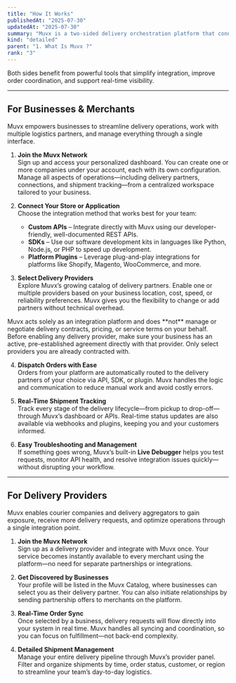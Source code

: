 ```yaml
---
title: "How It Works"
publishedAt: "2025-07-30"
updatedAt: "2025-07-30"
summary: "Muvx is a two-sided delivery orchestration platform that connects businesses—such as e-commerce stores and restaurants—with delivery providers including couriers, aggregators, and logistics companies."
kind: "detailed"
parent: "1. What Is Muvx ?"
rank: "3"
---
```


Both sides benefit from powerful tools that simplify integration, improve order coordination, and support real-time visibility.

---

## For Businesses & Merchants

Muvx empowers businesses to streamline delivery operations, work with multiple logistics partners, and manage everything through a single interface.

1. **Join the Muvx Network**  
   Sign up and access your personalized dashboard. You can create one or more companies under your account, each with its own configuration. Manage all aspects of operations—including delivery partners, connections, and shipment tracking—from a centralized workspace tailored to your business.

2. **Connect Your Store or Application**  
   Choose the integration method that works best for your team:

   - **Custom APIs** – Integrate directly with Muvx using our developer-friendly, well-documented REST APIs.
   - **SDKs** – Use our software development kits in languages like Python, Node.js, or PHP to speed up development.
   - **Platform Plugins** – Leverage plug-and-play integrations for platforms like Shopify, Magento, WooCommerce, and more.

3. **Select Delivery Providers**  
   Explore Muvx’s growing catalog of delivery partners. Enable one or multiple providers based on your business location, cost, speed, or reliability preferences. Muvx gives you the flexibility to change or add partners without technical overhead.

<Banner title="Please Confirm Your Provider Agreement">
  Muvx acts solely as an integration platform and does **not** manage or
  negotiate delivery contracts, pricing, or service terms on your behalf. Before
  enabling any delivery provider, make sure your business has an active,
  pre-established agreement directly with that provider. Only select providers
  you are already contracted with.
</Banner>

4. **Dispatch Orders with Ease**  
   Orders from your platform are automatically routed to the delivery partners of your choice via API, SDK, or plugin. Muvx handles the logic and communication to reduce manual work and avoid costly errors.

5. **Real-Time Shipment Tracking**  
   Track every stage of the delivery lifecycle—from pickup to drop-off—through Muvx’s dashboard or APIs. Real-time status updates are also available via webhooks and plugins, keeping you and your customers informed.

6. **Easy Troubleshooting and Management**  
   If something goes wrong, Muvx’s built-in **Live Debugger** helps you test requests, monitor API health, and resolve integration issues quickly—without disrupting your workflow.

---

## For Delivery Providers

Muvx enables courier companies and delivery aggregators to gain exposure, receive more delivery requests, and optimize operations through a single integration point.

1. **Join the Muvx Network**  
   Sign up as a delivery provider and integrate with Muvx once. Your service becomes instantly available to every merchant using the platform—no need for separate partnerships or integrations.

2. **Get Discovered by Businesses**  
   Your profile will be listed in the Muvx Catalog, where businesses can select you as their delivery partner. You can also initiate relationships by sending partnership offers to merchants on the platform.

3. **Real-Time Order Sync**  
   Once selected by a business, delivery requests will flow directly into your system in real time. Muvx handles all syncing and coordination, so you can focus on fulfillment—not back-end complexity.

4. **Detailed Shipment Management**  
   Manage your entire delivery pipeline through Muvx’s provider panel. Filter and organize shipments by time, order status, customer, or region to streamline your team’s day-to-day logistics.
